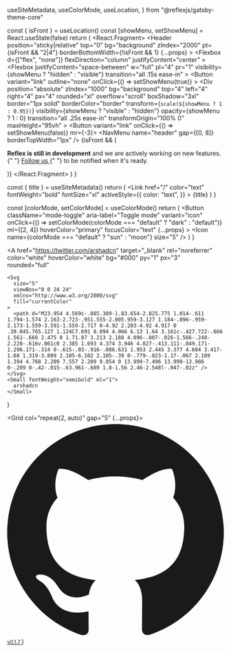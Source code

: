   useSiteMetadata,
  useColorMode,
  useLocation,
} from "@reflexjs/gatsby-theme-core"

  const { isFront } = useLocation()
  const [showMenu, setShowMenu] = React.useState(false)
  return (
    <React.Fragment>
      <Header
        position="sticky|relative"
        top="0"
        bg="background"
        zIndex="2000"
        pt={isFront && "2|4"}
        borderBottomWidth={!isFront && 1}
        {...props}
      >
        <Container>
          <Flexbox d="none|flex" justifyContent="space-between" py="1">
            <Branding />
            <NavMenu name="header" gap="0|8|10" ml="8|10" />
            <SocialLinks ml="auto" mr="4" borderRightWidth="1px" pr="4" />
            <ModeToggle ml="0" />
          </Flexbox>
        </Container>
        <Flexbox
          d={["flex", "none"]}
          flexDirection="column"
          justifyContent="center"
        >
          <Flexbox
            justifyContent="space-between"
            w="full"
            pl="4"
            pr="1"
            visibility={showMenu ? "hidden" : "visible"}
            transition="all .15s ease-in"
          >
            <Branding />
            <Flexbox>
              <SocialLinks ml="auto" />
              <Button
                variant="link"
                outline="none"
                onClick={() => setShowMenu(true)}
              >
                <Icon name="menu" size="7" />
              </Button>
            </Flexbox>
          </Flexbox>
          <Div
            position="absolute"
            zIndex="1000"
            bg="background"
            top="4"
            left="4"
            right="4"
            px="4"
            rounded="xl"
            overflow="scroll"
            boxShadow="3xl"
            border="1px solid"
            borderColor="border"
            transform={`scale(${showMenu ? 1 : 0.95})`}
            visibility={showMenu ? "visible" : "hidden"}
            opacity={showMenu ? 1 : 0}
            transition="all .25s ease-in"
            transformOrigin="100% 0"
            maxHeight="95vh"
          >
            <Flexbox justifyContent="space-between" w="full" py="2" px="0">
              <Branding />
              <Button variant="link" onClick={() => setShowMenu(false)} mr={-3}>
                <Icon name="x" size="6" />
              </Button>
            </Flexbox>
            <NavMenu name="header" gap={[0, 8]} borderTopWidth="1px" />
            <Flexbox py="4" justifyContent="space-between">
              <SocialLinks />
              <ModeToggle ml="auto" />
            </Flexbox>
          </Div>
        </Flexbox>
        {isFront && (
          <Section bg="muted" py="4" d="none|none|block">
            <Container>
              <P m="0" fontSize="md" textAlign="left|center">
                <Strong>Reflex is still in development</Strong> and we are
                actively working on new features.{" "}
                <A href="https://twitter.com/arshadcn" rel="noreferrer">
                  Follow us
                </A>{" "}
                to be notified when it's ready.
              </P>
            </Container>
          </Section>
        )}
      </Header>
    </React.Fragment>
  )
}

  const { title } = useSiteMetadata()
  return (
    <Link
      href="/"
      color="text"
      fontWeight="bold"
      fontSize="xl"
      activeStyle={{
        color: "text",
      }}
    >
      {title}
    </Link>
  )
}

  const [colorMode, setColorMode] = useColorMode()
  return (
    <Button
      className="mode-toggle"
      aria-label="Toggle mode"
      variant="icon"
      onClick={() => setColorMode(colorMode === "default" ? "dark" : "default")}
      ml={[2, 4]}
      hoverColor="primary"
      focusColor="text"
      {...props}
    >
      <Icon name={colorMode === "default" ? "sun" : "moon"} size="5" />
    </Button>
  )
}

  <A
    href="https://twitter.com/arshadcn"
    target="_blank"
    rel="noreferrer"
    color="white"
    hoverColor="white"
    bg="#000"
    py="1"
    px="3"
    rounded="full"
  >
    <Svg
      size="5"
      viewBox="0 0 24 24"
      xmlns="http://www.w3.org/2000/svg"
      fill="currentColor"
    >
      <path d="M23.954 4.569c-.885.389-1.83.654-2.825.775 1.014-.611 1.794-1.574 2.163-2.723-.951.555-2.005.959-3.127 1.184-.896-.959-2.173-1.559-3.591-1.559-2.717 0-4.92 2.203-4.92 4.917 0 .39.045.765.127 1.124C7.691 8.094 4.066 6.13 1.64 3.161c-.427.722-.666 1.561-.666 2.475 0 1.71.87 3.213 2.188 4.096-.807-.026-1.566-.248-2.228-.616v.061c0 2.385 1.693 4.374 3.946 4.827-.413.111-.849.171-1.296.171-.314 0-.615-.03-.916-.086.631 1.953 2.445 3.377 4.604 3.417-1.68 1.319-3.809 2.105-6.102 2.105-.39 0-.779-.023-1.17-.067 2.189 1.394 4.768 2.209 7.557 2.209 9.054 0 13.999-7.496 13.999-13.986 0-.209 0-.42-.015-.63.961-.689 1.8-1.56 2.46-2.548l-.047-.02z" />
    </Svg>
    <Small fontWeight="semibold" ml="1">
      arshadcn
    </Small>
  </A>
)

  <Grid col="repeat(2, auto)" gap="5" {...props}>
    <Twitter />
    <A
      href="https://github.com/reflexjs/reflex"
      target="_blank"
      rel="noreferrer"
      color="text"
      hoverColor="primary"
    >
      <Svg
        size="5"
        viewBox="0 0 24 24"
        xmlns="http://www.w3.org/2000/svg"
        fill="currentColor"
      >
        <path d="M12 .297c-6.63 0-12 5.373-12 12 0 5.303 3.438 9.8 8.205 11.385.6.113.82-.258.82-.577 0-.285-.01-1.04-.015-2.04-3.338.724-4.042-1.61-4.042-1.61C4.422 18.07 3.633 17.7 3.633 17.7c-1.087-.744.084-.729.084-.729 1.205.084 1.838 1.236 1.838 1.236 1.07 1.835 2.809 1.305 3.495.998.108-.776.417-1.305.76-1.605-2.665-.3-5.466-1.332-5.466-5.93 0-1.31.465-2.38 1.235-3.22-.135-.303-.54-1.523.105-3.176 0 0 1.005-.322 3.3 1.23.96-.267 1.98-.399 3-.405 1.02.006 2.04.138 3 .405 2.28-1.552 3.285-1.23 3.285-1.23.645 1.653.24 2.873.12 3.176.765.84 1.23 1.91 1.23 3.22 0 4.61-2.805 5.625-5.475 5.92.42.36.81 1.096.81 2.22 0 1.606-.015 2.896-.015 3.286 0 .315.21.69.825.57C20.565 22.092 24 17.592 24 12.297c0-6.627-5.373-12-12-12" />
      </Svg>
      <Small fontWeight="light" ml="2">
        v0.1.7
      </Small>
    </A>
  </Grid>
)
